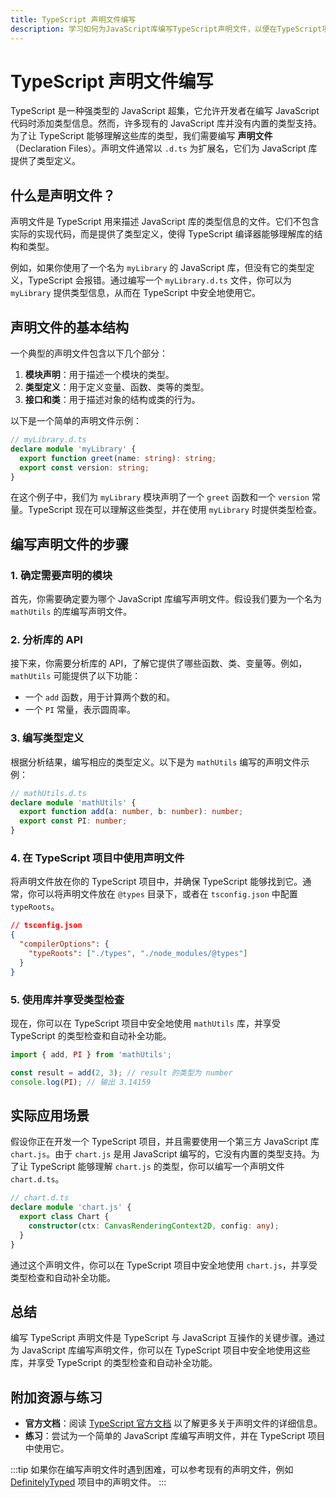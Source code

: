 ```yaml
---
title: TypeScript 声明文件编写
description: 学习如何为JavaScript库编写TypeScript声明文件，以便在TypeScript项目中更好地使用它们。
---
```


# TypeScript 声明文件编写

TypeScript 是一种强类型的 JavaScript 超集，它允许开发者在编写 JavaScript 代码时添加类型信息。然而，许多现有的 JavaScript 库并没有内置的类型支持。为了让 TypeScript 能够理解这些库的类型，我们需要编写 **声明文件**（Declaration Files）。声明文件通常以 `.d.ts` 为扩展名，它们为 JavaScript 库提供了类型定义。

## 什么是声明文件？

声明文件是 TypeScript 用来描述 JavaScript 库的类型信息的文件。它们不包含实际的实现代码，而是提供了类型定义，使得 TypeScript 编译器能够理解库的结构和类型。

例如，如果你使用了一个名为 `myLibrary` 的 JavaScript 库，但没有它的类型定义，TypeScript 会报错。通过编写一个 `myLibrary.d.ts` 文件，你可以为 `myLibrary` 提供类型信息，从而在 TypeScript 中安全地使用它。

## 声明文件的基本结构

一个典型的声明文件包含以下几个部分：

1. **模块声明**：用于描述一个模块的类型。
2. **类型定义**：用于定义变量、函数、类等的类型。
3. **接口和类**：用于描述对象的结构或类的行为。

以下是一个简单的声明文件示例：

```typescript
// myLibrary.d.ts
declare module 'myLibrary' {
  export function greet(name: string): string;
  export const version: string;
}
```

在这个例子中，我们为 `myLibrary` 模块声明了一个 `greet` 函数和一个 `version` 常量。TypeScript 现在可以理解这些类型，并在使用 `myLibrary` 时提供类型检查。

## 编写声明文件的步骤

### 1. 确定需要声明的模块

首先，你需要确定要为哪个 JavaScript 库编写声明文件。假设我们要为一个名为 `mathUtils` 的库编写声明文件。

### 2. 分析库的 API

接下来，你需要分析库的 API，了解它提供了哪些函数、类、变量等。例如，`mathUtils` 可能提供了以下功能：

- 一个 `add` 函数，用于计算两个数的和。
- 一个 `PI` 常量，表示圆周率。

### 3. 编写类型定义

根据分析结果，编写相应的类型定义。以下是为 `mathUtils` 编写的声明文件示例：

```typescript
// mathUtils.d.ts
declare module 'mathUtils' {
  export function add(a: number, b: number): number;
  export const PI: number;
}
```

### 4. 在 TypeScript 项目中使用声明文件

将声明文件放在你的 TypeScript 项目中，并确保 TypeScript 能够找到它。通常，你可以将声明文件放在 `@types` 目录下，或者在 `tsconfig.json` 中配置 `typeRoots`。

```json
// tsconfig.json
{
  "compilerOptions": {
    "typeRoots": ["./types", "./node_modules/@types"]
  }
}
```

### 5. 使用库并享受类型检查

现在，你可以在 TypeScript 项目中安全地使用 `mathUtils` 库，并享受 TypeScript 的类型检查和自动补全功能。

```typescript
import { add, PI } from 'mathUtils';

const result = add(2, 3); // result 的类型为 number
console.log(PI); // 输出 3.14159
```

## 实际应用场景

假设你正在开发一个 TypeScript 项目，并且需要使用一个第三方 JavaScript 库 `chart.js`。由于 `chart.js` 是用 JavaScript 编写的，它没有内置的类型支持。为了让 TypeScript 能够理解 `chart.js` 的类型，你可以编写一个声明文件 `chart.d.ts`。

```typescript
// chart.d.ts
declare module 'chart.js' {
  export class Chart {
    constructor(ctx: CanvasRenderingContext2D, config: any);
  }
}
```

通过这个声明文件，你可以在 TypeScript 项目中安全地使用 `chart.js`，并享受类型检查和自动补全功能。

## 总结

编写 TypeScript 声明文件是 TypeScript 与 JavaScript 互操作的关键步骤。通过为 JavaScript 库编写声明文件，你可以在 TypeScript 项目中安全地使用这些库，并享受 TypeScript 的类型检查和自动补全功能。

## 附加资源与练习

- **官方文档**：阅读 [TypeScript 官方文档](https://www.typescriptlang.org/docs/handbook/declaration-files/introduction.html) 以了解更多关于声明文件的详细信息。
- **练习**：尝试为一个简单的 JavaScript 库编写声明文件，并在 TypeScript 项目中使用它。

:::tip
如果你在编写声明文件时遇到困难，可以参考现有的声明文件，例如 [DefinitelyTyped](https://github.com/DefinitelyTyped/DefinitelyTyped) 项目中的声明文件。
:::